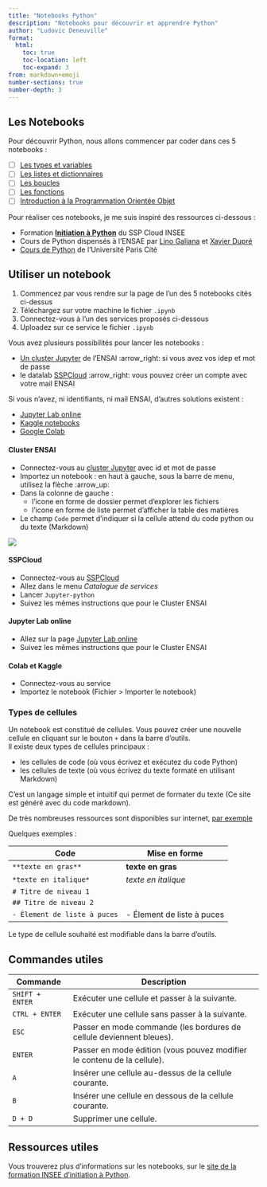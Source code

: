 ```yaml
---
title: "Notebooks Python"
description: "Notebooks pour découvrir et apprendre Python"
author: "Ludovic Deneuville"
format: 
  html:
    toc: true
    toc-location: left
    toc-expand: 3
from: markdown+emoji
number-sections: true
number-depth: 3
---
```



## Les Notebooks

Pour découvrir Python, nous allons commencer par coder dans ces 5 notebooks :

- [ ] [Les types et variables](01-types-et-variables.qmd){target="_blank"}
- [ ] [Les listes et dictionnaires](02-listes-et-dictionnaires.qmd){target="_blank"}
- [ ] [Les boucles](03-tests-et-boucles.qmd){target="_blank"}
- [ ] [Les fonctions](04-fonctions.qmd){target="_blank"}
- [ ] [Introduction à la Programmation Orientée Objet](05-POO-introduction.qmd){target="_blank"}

Pour réaliser ces notebooks, je me suis inspiré des ressources ci-dessous : 

- Formation [**Initiation à Python**](https://github.com/InseeFrLab/formation-python-initiation) du SSP Cloud INSEE
- Cours de Python dispensés à l'ENSAE par [Lino Galiana](https://pythonds.linogaliana.fr/rappels2a/) et [Xavier Dupré](http://www.xavierdupre.fr/app/ensae_teaching_cs/helpsphinx/index.html)
- [Cours de Python](https://python.sdv.univ-paris-diderot.fr/) de l'Université Paris Cité



## Utiliser un notebook

::: {.callout-important title="Mode opératoire"}
1. Commencez par vous rendre sur la page de l'un des 5 notebooks cités ci-dessus
2. Téléchargez sur votre machine le fichier `.ipynb`
3. Connectez-vous à l'un des services proposés ci-dessous
4. Uploadez sur ce service le fichier `.ipynb`
:::

Vous avez plusieurs possibilités pour lancer les notebooks :

- [Un cluster Jupyter](https://jupyther.ensai.fr/){target="_blank"} de l'ENSAI :arrow_right: si vous avez vos idep et mot de passe
- le datalab [SSPCloud](https://datalab.sspcloud.fr/){target="_blank"} :arrow_right: vous pouvez créer un compte avec votre mail ENSAI

Si vous n'avez, ni identifiants, ni mail ENSAI, d'autres solutions existent :

- [Jupyter Lab online](https://jupyter.org/try-jupyter/lab/){target="_blank"}
- [Kaggle notebooks](https://www.kaggle.com/code){target="_blank"}
- [Google Colab](https://colab.research.google.com/){target="_blank"}


::: {.panel-tabset .nav-pills}

#### Cluster ENSAI

- Connectez-vous au [cluster Jupyter](https://jupyther.ensai.fr/){target="_blank"} avec id et mot de passe
- Importez un notebook : en haut à gauche, sous la barre de menu, utilisez la flèche :arrow_up:
- Dans la colonne de gauche :
  - l'icone en forme de dossier permet d'explorer les fichiers
  - l'icone en forme de liste permet d'afficher la table des matières
- Le champ `Code` permet d'indiquer si la cellule attend du code python ou du texte (Markdown)

![](img/jupyter.PNG)

#### SSPCloud

- Connectez-vous au [SSPCloud](https://datalab.sspcloud.fr/){target="_blank"}
- Allez dans le menu *Catalogue de services*
- Lancer `Jupyter-python`
- Suivez les mêmes instructions que pour le Cluster ENSAI

#### Jupyter Lab online

- Allez sur la page [Jupyter Lab online](https://jupyter.org/try-jupyter/lab/){target="_blank"}
- Suivez les mêmes instructions que pour le Cluster ENSAI

#### Colab et Kaggle

- Connectez-vous au service
- Importez le notebook (Fichier > Importer le notebook)

:::



### Types de cellules

Un notebook est constitué de cellules. Vous pouvez créer une nouvelle cellule en cliquant sur le bouton `+` dans la barre d'outils.  
Il existe deux types de cellules principaux :

- les cellules de code (où vous écrivez et exécutez du code Python)
- les cellules de texte (où vous écrivez du texte formaté en utilisant Markdown)

::: {.callout-tip title="Le langage Markdown" collapse="true"}
C'est un langage simple et intuitif qui permet de formater du texte (Ce site est généré avec du code markdown).

De très nombreuses ressources sont disponibles sur internet, [par exemple](https://commonmark.org/help/){target="_blank"}

Quelques exemples :

| Code                           | Mise en forme                   |
|--------------------------------|---------------------------------|
| `**texte en gras**`            | **texte en gras**               |
| `*texte en italique*`          | *texte en italique*             |
| `# Titre de niveau 1`          |                                 |
| `## Titre de niveau 2`         |                                 |
| `- Élement de liste à puces`   | - Élement de liste à puces      |
:::

Le type de cellule souhaité est modifiable dans la barre d'outils.  

## Commandes utiles

| Commande                   | Description                                                                       |
| -------------------------- | --------------------------------------------------------------------------------- |
| `SHIFT + ENTER`            | Exécuter une cellule et passer à la suivante.                                     |
| `CTRL + ENTER`             | Exécuter une cellule sans passer à la suivante.                                   |
| `ESC`                      | Passer en mode commande (les bordures de cellule deviennent bleues).              |
| `ENTER`                    | Passer en mode édition (vous pouvez modifier le contenu de la cellule).           |
| `A`                        | Insérer une cellule au-dessus de la cellule courante.                             |
| `B`                        | Insérer une cellule en dessous de la cellule courante.                            |
| `D + D`                    | Supprimer une cellule.                                                            |


## Ressources utiles

Vous trouverez plus d'informations sur les notebooks, sur le [site de la formation INSEE d'initiation à Python](https://inseefrlab.github.io/formation-python-initiation/#les-notebooks-jupyter){target="_blank"}.


